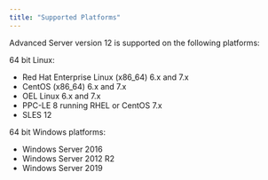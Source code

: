 ```yaml
---
title: "Supported Platforms"
---
```


<div id="supported_platforms" class="registered_link"></div>

Advanced Server version 12 is supported on the following platforms:

64 bit Linux:

-   Red Hat Enterprise Linux (x86_64) 6.x and 7.x
-   CentOS (x86_64) 6.x and 7.x
-   OEL Linux 6.x and 7.x
-   PPC-LE 8 running RHEL or CentOS 7.x
-   SLES 12

64 bit Windows platforms:

-   Windows Server 2016
-   Windows Server 2012 R2
-   Windows Server 2019
